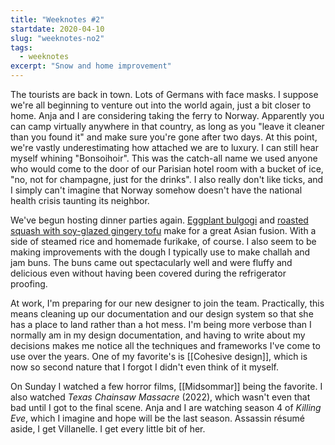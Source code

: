 ```yaml
---
title: "Weeknotes #2"
startdate: 2020-04-10
slug: "weeknotes-no2"
tags:
  - weeknotes
excerpt: "Snow and home improvement"
---
```

The tourists are back in town. Lots of Germans with face masks. I suppose we're all beginning to venture out into the world again, just a bit closer to home. Anja and I are considering taking the ferry to Norway. Apparently you can camp virtually anywhere in that country, as long as you "leave it cleaner than you found it" and make sure you're gone after two days. At this point, we're vastly underestimating how attached we are to luxury. I can still hear myself whining "Bonsoihoir". This was the catch-all name we used anyone who would come to the door of our Parisian hotel room with a bucket of ice, "no, not for champagne, just for the drinks". I also really don't like ticks, and I simply can't imagine that Norway somehow doesn't have the national health crisis taunting its neighbor.

We've begun hosting dinner parties again. [Eggplant bulgogi](https://cooking.nytimes.com/recipes/1022421-bulgogi-eggplant) and [roasted squash with soy-glazed gingery tofu](https://smittenkitchen.com/2020/01/roasted-squash-and-tofu-with-ginger/) make for a great Asian fusion. With a side of steamed rice and homemade furikake, of course. I also seem to be making improvements with the dough I typically use to make challah and jam buns. The buns came out spectacularly well and were fluffy and delicious even without having been covered during the refrigerator proofing.

At work, I'm preparing for our new designer to join the team. Practically, this means cleaning up our documentation and our design system so that she has a place to land rather than a hot mess. I'm being more verbose than I normally am in my design documentation, and having to write about my decisions makes me notice all the techniques and frameworks I've come to use over the years. One of my favorite's is [[Cohesive design]], which is now so second nature that I forgot I didn't even think of it myself.

On Sunday I watched a few horror films, [[Midsommar]] being the favorite. I also watched _Texas Chainsaw Massacre_ (2022), which wasn't even that bad until I got to the final scene. Anja and I are watching season 4 of _Killing Eve_, which I imagine and hope will be the last season. Assassin résumé aside, I get Villanelle. I get every little bit of her.